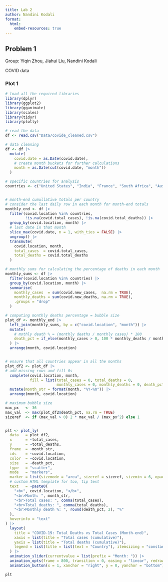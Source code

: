 ```yaml
---
title: Lab 2
author: Nandini Kodali
format: 
  html: 
    embed-resources: true
---
```


## Problem 1

Group: Yiqin Zhou, Jiahui Liu, Nandini Kodali

COVID data

### Plot 1
```r
# load all the required libraries
library(dplyr)
library(ggplot2)
library(gganimate)
library(scales)
library(tidyr)
library(plotly)
```

```r
# read the data
df <- read.csv("Data/covide_cleaned.csv")

# data cleaning 
df <- df |>
  mutate(
    covid.date = as.Date(covid.date),
    # create month buckets for further calculations
    month = as.Date(cut(covid.date, "month"))  
  )

# specific countries for analysis
countries <- c("United States", "India", "France", "South Africa", "Australia")


# month-end cumullative totals per country
# consider the last daily row in each month for month-end totals
monthly_end <- df |>
  filter(covid.location %in% countries,
         !is.na(covid.total_cases), !is.na(covid.total_deaths)) |>
  group_by(covid.location, month) |>
  # last date in that month
  slice_max(covid.date, n = 1, with_ties = FALSE) |>
  ungroup() |>
  transmute(
    covid.location, month,
    total_cases  = covid.total_cases,
    total_deaths = covid.total_deaths
  )

# monthly sums for calculating the percentage of deaths in each month
monthly_sums <- df |>
  filter(covid.location %in% countries) |>
  group_by(covid.location, month) |>
  summarise(
    monthly_cases  = sum(covid.new_cases,  na.rm = TRUE),
    monthly_deaths = sum(covid.new_deaths, na.rm = TRUE),
    .groups = "drop"
  )

# computing monthly deaths percentage = bubble size 
plot_df <- monthly_end |>
  left_join(monthly_sums, by = c("covid.location", "month")) |>
  mutate(
    # mothly death % = (monthly deaths / monthly cases) * 100 
    death_pct = if_else(monthly_cases > 0, 100 * monthly_deaths / monthly_cases, 0)
  ) |>
  arrange(month, covid.location)


# ensure that all countries appear in all the months 
plot_df2 <- plot_df |>
# add missing rows and fill 0s
  complete(covid.location, month,
           fill = list(total_cases = 0, total_deaths = 0,
                       monthly_cases = 0, monthly_deaths = 0, death_pct = 0)) |>
  mutate(month_str = format(month, "%Y-%m")) |>
  arrange(month, covid.location)
```

```r
# maximum bubble size
max_px   <- 36                                  
max_val  <- max(plot_df2$death_pct, na.rm = TRUE)
sizeref  <- if (max_val > 0) 2 * max_val / (max_px^2) else 1


plt <- plot_ly(
  data   = plot_df2,
  x      = ~total_cases,
  y      = ~total_deaths,
  frame  = ~month_str,
  ids    = ~covid.location,
  color  = ~covid.location,
  size   = ~death_pct,                 
  type   = "scatter",
  mode   = "markers",
  marker = list(sizemode = "area", sizeref = sizeref, sizemin = 6, opacity = 0.8),
  # custom HTML template for too, tip text
  text   = ~paste0(
    "<b>", covid.location, "</b>",
    "<br>Month: ", month_str,
    "<br>Total cases: ", comma(total_cases),
    "<br>Total deaths: ", comma(total_deaths),
    "<br>Monthly death %: ", round(death_pct, 2), "%"
  ),
  hoverinfo = "text"
) |>
  layout(
    title = "COVID-19: Total Deaths vs Total Cases (Month-end)",
    xaxis = list(title = "Total cases (cumulative)"),
    yaxis = list(title = "Total deaths (cumulative)"),
    legend = list(title = list(text = "Country"), itemsizing = "constant") 
  ) |>
  animation_slider(currentvalue = list(prefix = "Month: ")) |>
  animation_opts(frame = 800, transition = 0, easing = "linear", redraw = FALSE) |>
  animation_button(x = 1, xanchor = "right", y = 0, yanchor = "bottom")

plt


```
